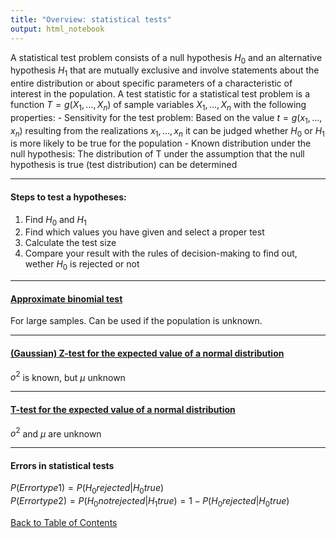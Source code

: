 ```yaml
---
title: "Overview: statistical tests"
output: html_notebook
---
```


A statistical test problem consists of a null hypothesis $H_0$ and an alternative hypothesis $H_1$ that are mutually exclusive and involve statements about the entire distribution or about specific parameters of a characteristic of interest in the population.
A test statistic for a statistical test problem is a function $T = g(X_1, \dots, X_n)$ of sample variables $X_1, \dots, X_n$ with the following properties:
- Sensitivity for the test problem: Based on the value $t = g(x_1, \dots, x_n)$ resulting from the realizations $x_1, \dots, x_n$ it can be judged whether $H_0$ or $H_1$ is more likely to be true for the population
- Known distribution under the null hypothesis: The distribution of T under the assumption that the null hypothesis is true (test distribution) can be determined

---

#### Steps to test a hypotheses:
1. Find $H_0$ and $H_1$
2. Find which values you have given and select a proper test
3. Calculate the test size
4. Compare your result with the rules of decision-making to find out, wether $H_0$ is rejected or not

---

#### [Approximate binomial test](./binomial_test.nb.html)
For large samples.
Can be used if the population is unknown.

---

#### [(Gaussian) Z-test for the expected value of a normal distribution](./z-test.nb.html)
$o^2$ is known, but $\mu$ unknown

---

#### [T-test for the expected value of a normal distribution](./t-test.nb.html)
$o^2$ and $\mu$ are unknown

---

#### Errors in statistical tests
$P(Error type 1) = P(H_0 rejected | H_0 true)$ <br>
$P(Error type 2) = P(H_0 not rejected | H_1 true) = 1 - P(H_0 rejected | H_0 true)$

[Back to Table of Contents](../)